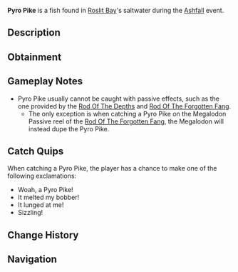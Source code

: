{{FishInfobox
|image          = Pyro Pike.png
|rarity         = Limited
|event          = Ashfall
|sea            = First Sea
|location       = [[Ashfall]]
|sublocation    = 
|sources        = Fishing Rod
|nopassive      = 1
|radar_location = 
|xp             = 240
|weather        = Rain
|time           = 
|season         = 
|bait           = Shrimp
|base_weight    = 4.5
|base_value     = 500
|weight_range   = 2
|base_chance    = 30
|base_resil     = 50
}}
'''Pyro Pike''' is a {{Rarity|Limited}} fish found in [[Roslit Bay]]'s saltwater during the [[Ashfall]] event.

== Description ==
{{Description|A small fish with a strong glow, the Pyro Pike shows unmatched aggression towards its prey.|Bestiary Entry}}

== Obtainment ==
{{Description|Only can be caught during Ashfall.|Bestiary Hint}}
{{Fish Availability|
Roslit Bay/Ashfall
|top_rods      = 
Flimsy Rod\319435.25\506254.92;
Training Rod\263875.08\390724.57;
Krampus's Rod\186460.76\588835.39;
Magma Rod\178142.74\562567.4;
Plastic Rod\164547.04\524165.46;
Fast Rod\124221.8\603297.38;
Fischer's Rod\113026.08\548924.11;
Buddy Bond Rod\122195.18\515871.2;
Astralhook Rod\101879.93\225966.85;
Free Spirit Rod\101858.58\124545.78;
Trident Rod\101770.18\120168.5;
Ethereal Prism Rod\101766.65\147636.35;
Seraphic Rod\98380.91\118859.85;
No-Life Rod\98030.44\122903.5;
Rod Of The Forgotten Fang\92116.27\114331.87;
Challenger's Rod\89341.66\111528.97;
Blazebringer Rod\86577.57\109991.11;
Rod Of The Depths\82965.1\101851.19;
Zeus Rod\81596.05\103662.42;
Rod Of The Exalted One\81387.73\100374.21;
Verdant Shear Rod\80510.2\103699.8;
Depthseeker Rod\73793.09\95496.73;
Avalanche Rod\66594.26\86344.74;
Volcanic Rod\63579.68\80773.81;
Steady Rod\33373.61\27586.27
|recommended   = Training Rod
}}

== Gameplay Notes ==
* Pyro Pike usually cannot be caught with passive effects, such as the one provided by the [[Rod Of The Depths]] and [[Rod Of The Forgotten Fang]].
** The only exception is when catching a Pyro Pike on the Megalodon Passive reel of the [[Rod Of The Forgotten Fang]], the Megalodon will instead dupe the Pyro Pike.

== Catch Quips ==
When catching a Pyro Pike, the player has a chance to make one of the following exclamations:
* Woah, a Pyro Pike!
* It melted my bobber!
* It lunged at me!
* Sizzling!

== Change History ==
{{Change History|{{subst:Current Version}}}}

== Navigation ==
{{Fish Navbox|Ashfall}}
